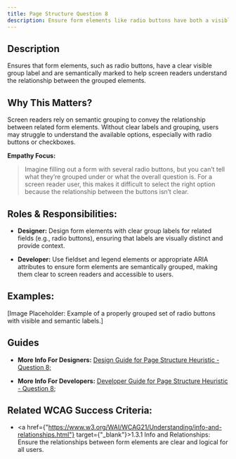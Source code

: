 ```yaml
---
title: Page Structure Question 8
description: Ensure form elements like radio buttons have both a visible and semantic group label so screen readers can recognize them as part of the same group and communicate this grouping to developers for implementation.
---
```


## Description

Ensures that form elements, such as radio buttons, have a clear visible group label and are semantically marked to help screen readers understand the relationship between the grouped elements.

## Why This Matters?

Screen readers rely on semantic grouping to convey the relationship between related form elements. Without clear labels and grouping, users may struggle to understand the available options, especially with radio buttons or checkboxes.

**Empathy Focus:**
> Imagine filling out a form with several radio buttons, but you can’t tell what they’re grouped under or what the overall question is. For a screen reader user, this makes it difficult to select the right option because the relationship between the buttons isn’t clear.

## Roles & Responsibilities:

- **Designer:** Design form elements with clear group labels for related fields (e.g., radio buttons), ensuring that labels are visually distinct and provide context.

- **Developer:** Use fieldset and legend elements or appropriate ARIA attributes to ensure form elements are semantically grouped, making them clear to screen readers and accessible to users.

## Examples:

[Image Placeholder: Example of a properly grouped set of radio buttons with visible and semantic labels.]

## Guides

- **More Info For Designers:** <a href="/docs/design-guide/page-structure/question-8">Design Guide for Page Structure Heuristic - Question 8;</a>

- **More Info For Developers:** <a href="/docs/developer-guide/page-structure/question-8">Developer Guide for Page Structure Heuristic - Question 8;</a>

## Related WCAG Success Criteria:

- <a href={"https://www.w3.org/WAI/WCAG21/Understanding/info-and-relationships.html"} target={"_blank"}>1.3.1 Info and Relationships</a>: Ensure the relationships between form elements are clear and logical for all users.
